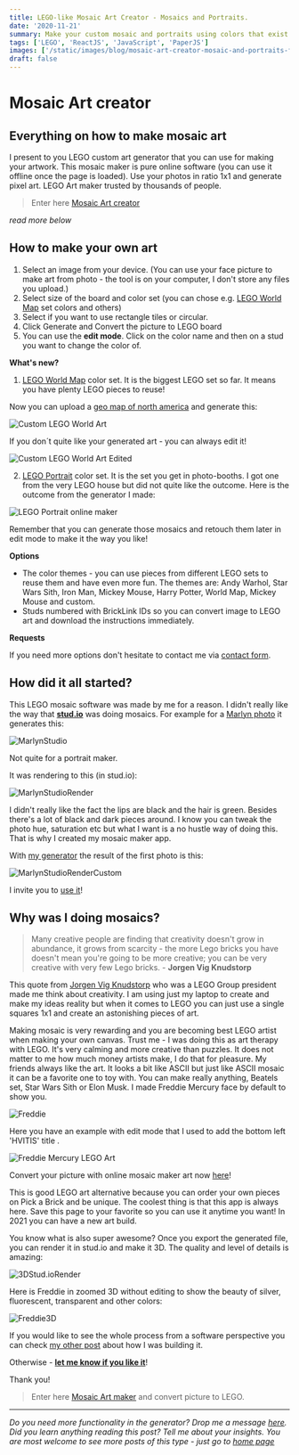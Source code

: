 ```yaml
---
title: LEGO-like Mosaic Art Creator - Mosaics and Portraits.
date: '2020-11-21'
summary: Make your custom mosaic and portraits using colors that exist in LEGO world. Calculate the average price of the set.
tags: ['LEGO', 'ReactJS', 'JavaScript', 'PaperJS']
images: ['/static/images/blog/mosaic-art-creator-mosaic-and-portraits-free-online-editor/lego-art-mosaic-custom-generator.png']
draft: false
---
```


# Mosaic Art creator

## Everything on how to make mosaic art

I present to you LEGO custom art generator that you can use for making your artwork. This mosaic maker is pure online software (you can use it offline once the page is loaded). Use your photos in ratio 1x1 and generate pixel art. LEGO Art maker trusted by thousands of people.

> Enter here [Mosaic Art creator][0]

_read more below_

## How to make your own art

1. Select an image from your device. (You can use your face picture to make art from photo - the tool is on your computer, I don't store any files you upload.)
2. Select size of the board and color set (you can chose e.g. [LEGO World Map][8] set colors and others)
3. Select if you want to use rectangle tiles or circular.
4. Click Generate and Convert the picture to LEGO board
5. You can use the **edit mode**. Click on the color name and then on a stud you want to change the color of.

**What's new?**

1. [LEGO World Map][12] color set. It is the biggest LEGO set so far. It means you have plenty LEGO pieces to reuse!

Now you can upload a [geo map of north america][10] and generate this:

![Custom LEGO World Art](/static/images/blog/mosaic-art-creator-mosaic-and-portraits-free-online-editor/lego-art-world-map-maker-online-1.webp 'Custom LEGO World Art')

If you don´t quite like your generated art - you can always edit it!

![Custom LEGO World Art Edited](/static/images/blog/mosaic-art-creator-mosaic-and-portraits-free-online-editor/lego-art-world-map-maker-online-2.webp 'Custom LEGO World Art Edited')

2. [LEGO Portrait][11] color set. It is the set you get in photo-booths. I got one from the very LEGO house but did not quite like the outcome. Here is the outcome from the generator I made:

![LEGO Portrait online maker](/static/images/blog/mosaic-art-creator-mosaic-and-portraits-free-online-editor/lego-portrait-mosaic-maker-generator.webp 'LEGO Portrait online maker')

Remember that you can generate those mosaics and retouch them later in edit mode to make it the way you like!

**Options**

- The color themes - you can use pieces from different LEGO sets to reuse them and have even more fun. The themes are: Andy Warhol, Star Wars Sith, Iron Man, Mickey Mouse, Harry Potter, World Map, Mickey Mouse and custom.
- Studs numbered with BrickLink IDs so you can convert image to LEGO art and download the instructions immediately.

**Requests**

If you need more options don't hesitate to contact me via [contact form][9].

## How did it all started?

This LEGO mosaic software was made by me for a reason. I didn't really like the way that [**stud.io**][2] was doing mosaics. For example for a [Marlyn photo][1] it generates this:

![MarlynStudio](/static/images/blog/mosaic-art-creator-mosaic-and-portraits-free-online-editor/marlyn_mosaic_maker_studio.png 'Marlyn Monroe Warhol')

Not quite for a portrait maker.

It was rendering to this (in stud.io):

![MarlynStudioRender](/static/images/blog/mosaic-art-creator-mosaic-and-portraits-free-online-editor/marlyn_mosaic_maker_studio_render.png 'Marlyn Monroe Warhol LEGO Render')

I didn't really like the fact the lips are black and the hair is green. Besides there's a lot of black and dark pieces around. I know you can tweak the photo hue, saturation etc but what I want is a no hustle way of doing this. That is why I created my mosaic maker app.

With [my generator][3] the result of the first photo is this:

![MarlynStudioRenderCustom](/static/images/blog/mosaic-art-creator-mosaic-and-portraits-free-online-editor/marlyn_custom_mosaic_maker_studio.png 'Marlyn Monroe Warhol LEGO Render Custom')

I invite you to [use it][3]!

## Why was I doing mosaics?

> Many creative people are finding that creativity doesn't grow in abundance, it grows from scarcity - the more Lego bricks you have doesn't mean you're going to be more creative; you can be very creative with very few Lego bricks. - **Jorgen Vig Knudstorp**

This quote from [Jorgen Vig Knudstorp][7] who was a LEGO Group president made me think about creativity. I am using just my laptop to create and make my ideas reality but when it comes to LEGO you can just use a single squares 1x1 and create an astonishing pieces of art.

Making mosaic is very rewarding and you are becoming best LEGO artist when making your own canvas. Trust me - I was doing this as art therapy with LEGO. It's very calming and more creative than puzzles. It does not matter to me how much money artists make, I do that for pleasure. My friends always like the art. It looks a bit like ASCII but just like ASCII mosaic it can be a favorite one to toy with. You can make really anything, Beatels set, Star Wars Sith or Elon Musk. I made Freddie Mercury face by default to show you.

![Freddie](/static/images/blog/mosaic-art-creator-mosaic-and-portraits-free-online-editor/freddie-mercury-mosaic.png 'Freddie Mercury Mosaic Show must go on - cartoon')

Here you have an example with edit mode that I used to add the bottom left 'HVITIS' title .

![Freddie Mercury LEGO Art](/static/images/blog/mosaic-art-creator-mosaic-and-portraits-free-online-editor/freddie-mercury-mosaic-edited.png 'Freddie Mercury LEGO Art')

Convert your picture with online mosaic maker art now [here][0]!

This is good LEGO art alternative because you can order your own pieces on Pick a Brick and be unique. The coolest thing is that this app is always here. Save this page to your favorite so you can use it anytime you want! In 2021 you can have a new art build.

You know what is also super awesome? Once you export the generated file, you can render it in stud.io and make it 3D. The quality and level of details is amazing:

![3DStud.ioRender](/static/images/blog/mosaic-art-creator-mosaic-and-portraits-free-online-editor/rendering-mosaic-3d-generated-in-online-free-tool-maker.png '3D Render of mosaic generated here')

Here is Freddie in zoomed 3D without editing to show the beauty of silver, fluorescent, transparent and other colors:

![Freddie3D](/static/images/blog/mosaic-art-creator-mosaic-and-portraits-free-online-editor/freddie-mercury-mosaic-3d.png 'Freddie Mercury Mosaic Show must go on - cartoon 3d')

If you would like to see the whole process from a software perspective you can check [my other post][4] about how I was building it.

Otherwise - [**let me know if you like it**][6]!

Thank you!

> Enter here [Mosaic Art maker][0] and convert picture to LEGO.

---

_Do you need more functionality in the generator? Drop me a message [here][6]. Did you learn anything reading this post? Tell me about your insights. You are most welcome to see more posts of this type - just go to [home page][100]_

[100]: https://hvitis.dev
[0]: https://hvitis.dev/mosaic-art-maker
[1]: https://cdn.catawiki.net/assets/marketing/marketing/upload_images-files/25639-b4ab0d290ab1d4ab3c94abcb09545b1294e3f70f-original.jpg
[2]: https://www.bricklink.com/v3/studio/download.page
[3]: https://hvitis.dev/mosaic-art-maker
[4]: https://hvitis.dev/project-lego-art-creator-mosaic-and-portraits-free-tutorial-using-javascript-react-gatsbyjs
[5]: https://twitter.com/hvitis_
[6]: https://hvitis.dev/contact
[7]: https://en.wikipedia.org/wiki/J%C3%B8rgen_Vig_Knudstorp
[8]: https://brickset.com/article/59534/review-31203-world-map
[9]: https://hvitis.dev/contact
[10]: https://mapswire.com/north-america/physical-maps/
[11]: https://www.lego.com/en-us/product/mosaic-maker-40179
[12]: https://www.lego.com/en-us/product/world-map-31203
